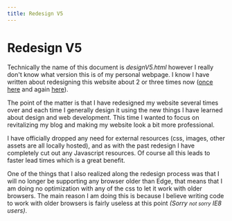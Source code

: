 ```yaml
---
title: Redesign V5
---
```


# Redesign V5

Technically the name of this document is <var>designV5.html</var> however I really don't know what version this is of my personal webpage. I know I have written about redesigning this website about 2 or three times now (<a href="/post/Redesign" >once here</a> and again <a href="/post/Weekend-Projects">here</a>).

The point of the matter is that I have redesigned my website several times over and each time I generally design it using the new things I have learned about design and web development. This time I wanted to focus on revitalizing my blog and making my website look a bit more professional.

I have officially dropped any need for external resources (css, images, other assets are all locally hosted), and as with the past redesign I have completely cut out any Javascript resources. Of course all this leads to faster lead times which is a great benefit.

One of the things that I also realized along the redesign process was that I will no longer be supporting any browser older than Edge, that means that I am doing no optimization with any of the css to let it work with older browsers. The main reason I am doing this is because I believe writing code to work with older browsers is fairly useless at this point <em>(Sorry <small>not sorry</small> IE8 users)</em>.
